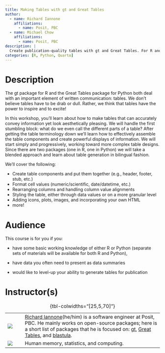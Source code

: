 ```yaml
---
title: Making Tables with gt and Great Tables
author:
  - name: Richard Iannone
    affiliations:
      - name: Posit, PBC
  - name: Michael Chow
    affiliations:
      - name: Posit, PBC      
description: |
  Create publication-quality tables with gt and Great Tables. For R and Python users.
categories: [R, Python, Quarto]
---
```


# Description

The gt package for R and the Great Tables package for Python both deal with an important element of written communication: tables. We don’t believe tables have to be drab or dull. Rather, we think that tables have the power to inspire and to excite!

In this workshop, you’ll learn about how to make tables that can accurately convey information yet look aesthetically pleasing. We will handle the first stumbling block: what do we even call the different parts of a table? After getting the table terminology down we’ll learn how to effectively assemble the table components and create powerful displays of information. We will start simply and progressively, working toward more complex table designs. Since there are two packages (one in R, one in Python) we will take a blended approach and learn about table generation in bilingual fashion.

We’ll cover the following:

-   Create table components and put them together (e.g., header, footer, stub, etc.)
-   Format cell values (numeric/scientific, date/datetime, etc.)
-   Rearranging columns and handling column value alignments
-   Styling the table, either through data values or on a more granular level
-   Adding icons, plots, images, and incorporating your own HTML
-   more!

# Audience

This course is for you if you:

-   have some basic working knowledge of either R or Python (separate sets of materials will be available for both R and Python),

-   have data you often need to present as data summaries

-   would like to level-up your ability to generate tables for publication

# Instructor(s)

|                                 |     |                                                                                                                                                                                                                                                                                                                                                            |
|---------------------------------|-----|------------------------------------------------------------------------------------------------------------------------------------------------------------------------------------------------------------------------------------------------------------------------------------------------------------------------------------------------------------|
| ![](images/richard-iannone.jpg) |     | [Richard Iannone](https://www.github.com/rich-iannone)(he/him) is a software engineer at Posit, PBC. He mainly works on open-source packages; here is a short list of packages that he is focused on: [gt](https://github.com/rstudio/gt), [Great Tables](https://github.com/posit-dev/great-tables), and [blastula](https://github.com/rstudio/blastula). |
| ![](images/michael-chow.jpg)    |     | Human memory, statistics, and computing.                                                                                                                                                                                                                                                                                                                   |

: {tbl-colwidths="\[25,5,70\]"}
